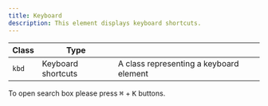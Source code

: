 ```yaml
---
title: Keyboard
description: This element displays keyboard shortcuts.
---
```


| Class  | Type                |                                         |
| ------ | ------------------- | --------------------------------------- |
| `kbd`  | Keyboard shortcuts  | A class representing a keyboard element |

<Preview center>
    To open search box please press <kbd class="kbd">⌘</kbd> + <kbd class="kbd">K</kbd> buttons.
</Preview>


